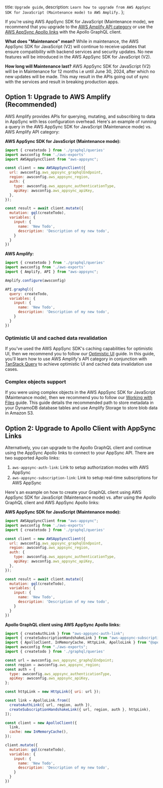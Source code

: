   title: `Upgrade guide`,
  description: `Learn how to upgrade from AWS AppSync SDK for JavaScript (Maintenance mode) to AWS Amplify.`
};

If you're using AWS AppSync SDK for JavaScript (Maintenance mode), we recommend that you upgrade to the [AWS Amplify API category](https://docs.amplify.aws/lib/graphqlapi/getting-started/q/platform/js/) or use the [AWS AppSync Apollo links](https://github.com/awslabs/aws-mobile-appsync-sdk-js#aws-appsync-links-for-apollo-v3) with the Apollo GraphQL client.

**What does "Maintenance" mean?**
While in maintenance, the AWS AppSync SDK for JavaScript (V2) will continue to receive updates that ensure compatibility with backend services and security updates. No new features will be introduced in the AWS AppSync SDK for JavaScript (V2).

**How long will Maintenance last?**
AWS AppSync SDK for JavaScript (V2) will be in Maintenance for 12 months i.e until June 30, 2024, after which no new updates will be made. This may result in the APIs going out of sync with the services and result in breaking production apps.

## Option 1: Upgrade to AWS Amplify (Recommended)
AWS Amplify provides APIs for querying, mutating, and subscribing to data in AppSync with less configuration overhead. Here's an example of running a query in the AWS AppSync SDK for JavaScript (Maintenance mode) vs. AWS Amplify API category:

**AWS AppSync SDK for JavaScript (Maintenance mode):**
```js
import { createtodo } from './graphql/queries'
import awsconfig from './aws-exports'
import AWSAppSyncClient from "aws-appsync";

const client = new AWSAppSyncClient({
  url: awsconfig.aws_appsync_graphqlEndpoint,
  region: awsconfig.aws_appsync_region,
  auth: {
    type: awsconfig.aws_appsync_authenticationType,
    apiKey: awsconfig.aws_appsync_apiKey,
  },
});

const result = await client.mutate({
  mutation: gql(createTodo),
  variables: {
    input: {
      name: 'New Todo',
      description: 'Description of my new todo',
    }
  }
})
```

**AWS Amplify:**
```js
import { createtodo } from './graphql/queries'
import awsconfig from './aws-exports'
import { Amplify, API } from "aws-appsync";

Amplify.configure(awsconfig)

API.graphql({
  query: createTodo,
  variables: {
    input: {
      name: 'New Todo',
      description: 'Description of my new todo',
    }
  } 
})
```

### Optimistic UI and cached data revalidation
If you've used the AWS AppSync SDK's caching capabilities for optimistic UI, then we recommend you to follow our [Optimistic UI](/lib/graphqlapi/optimistic-ui) guide. In this guide, you'll learn how to use AWS Amplify's API category in conjunction with [TanStack Query](https://tanstack.com/query/latest) to achieve optimistic UI and cached data invalidation use cases.

### Complex objects support
If you were using complex objects in the AWS AppSync SDK for JavaScript (Maintenance mode), then we recommend you to follow our [Working with Files](/lib/graphqlapi/working-with-files) guide. This guide details the recommended path to store metadata in your DynamoDB database tables and use Amplify Storage to store blob data in Amazon S3.

## Option 2: Upgrade to Apollo Client with AppSync Links
Alternatively, you can upgrade to the Apollo GraphQL client and continue using the AppSync Apollo links to connect to your AppSync API. There are two supported Apollo links:

1. `aws-appsync-auth-link`: Link to setup authorization modes with AWS AppSync
2. `aws-appsync-subscription-link`: Link to setup real-time subscriptions for AWS AppSync

Here's an example on how to create your GraphQL client using AWS AppSync SDK for JavaScript (Maintenance mode) vs. after using the Apollo GraphQL client and AWS AppSync Apollo links:

**AWS AppSync SDK for JavaScript (Maintenance mode):**
```js
import AWSAppSyncClient from "aws-appsync";
import awsconfig from './aws-exports'
import { createtodo } from './graphql/queries'

const client = new AWSAppSyncClient({
  url: awsconfig.aws_appsync_graphqlEndpoint,
  region: awsconfig.aws_appsync_region,
  auth: {
    type: awsconfig.aws_appsync_authenticationType,
    apiKey: awsconfig.aws_appsync_apiKey,
  },
});

const result = await client.mutate({
  mutation: gql(createTodo),
  variables: {
    input: {
      name: 'New Todo',
      description: 'Description of my new todo',
    }
  }
})
```

**Apollo GraphQL client using AWS AppSync Apollo links:**
```js
import { createAuthLink } from "aws-appsync-auth-link";
import { createSubscriptionHandshakeLink } from "aws-appsync-subscription-link";
import { ApolloClient, InMemoryCache, HttpLink, ApolloLink } from "@apollo/client";
import awsconfig from "./aws-exports";
import { createtodo } from './graphql/queries'

const url = awsconfig.aws_appsync_graphqlEndpoint;
const region = awsconfig.aws_appsync_region;
const auth = {
  type: awsconfig.aws_appsync_authenticationType,
  apiKey: awsconfig.aws_appsync_apiKey,
};

const httpLink = new HttpLink({ uri: url });

const link = ApolloLink.from([
  createAuthLink({ url, region, auth }),
  createSubscriptionHandshakeLink({ url, region, auth }, httpLink),
]);

const client = new ApolloClient({
  link,
  cache: new InMemoryCache(),
});

client.mutate({
  mutation: gql(createTodo),
  variables: {
    input: {
      name: 'New Todo',
      description: 'Description of my new todo',
    }
  }
})
```
